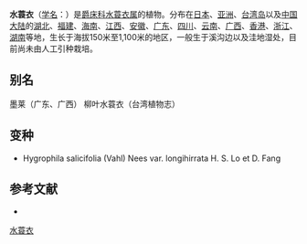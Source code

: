 {{Speciesbox
| name = 水蓑衣
| status = 
| status_system = 
| image = Hygrophila salicifolia Blanco2.363.png
| genus = Hygrophila
| species = salicifolia
| authority = (Vahl) Nees
| subdivision_ranks =[[变种|变种]]
| subdivision =
* 水蓑衣 ''H. s.'' var. ''salicifolia''
* [[贵港水蓑衣|贵港水蓑衣]] ''H. s.'' var. ''longihirsuta''
}}

'''水蓑衣'''（[[学名|学名]]：{{lang|la|''Hygrophila salicifolia''}}）是[[爵床科|爵床科]][[水蓑衣属|水蓑衣属]]的植物。分布在[[日本|日本]]、[[亚洲|亚洲]]、[[台湾岛|台湾岛]]以及[[中国大陆|中国大陆]]的[[湖北|湖北]]、[[福建|福建]]、[[海南|海南]]、[[江西|江西]]、[[安徽|安徽]]、[[广东|广东]]、[[四川|四川]]、[[云南|云南]]、[[广西|广西]]、[[香港|香港]]、[[浙江|浙江]]、[[湖南|湖南]]等地，生长于海拔150米至1,100米的地区，一般生于溪沟边以及洼地湿处，目前尚未由人工引种栽培。

== 别名 ==
墨莱（广东、广西） 柳叶水蓑衣（台湾植物志）

== 变种 ==
* Hygrophila salicifolia (Vahl) Nees var. longihirrata H. S. Lo et D. Fang

== 参考文献 ==
<div class="references-small">
* {{cite web| url =http://www.bioinfo.cn/db05/KmzwSpecies.php?action=view&id=198| title =水蓑衣（原变种）| work =《中国高等植物数据库全库》| publisher =中国科学院微生物研究所| author =昆明植物研究所| accessdate =2009-02-21| archive-date =2018-06-28| archive-url =https://web.archive.org/web/20180628204035/http://www.bioinfo.cn/db05/KmzwSpecies.php?action=view| dead-url =yes}}
</div>
{{Taxonbar|from=Q5790553}}

[[Category:水蓑衣属|水蓑衣]]


{{植物小作品}}